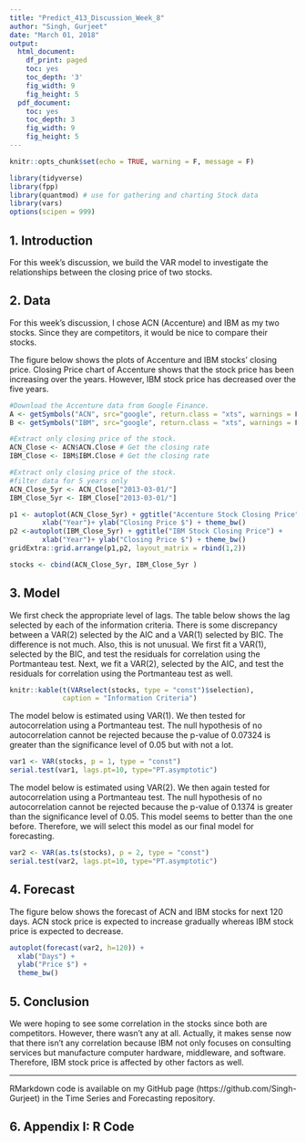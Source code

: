 ```yaml
---
title: "Predict_413_Discussion_Week_8"
author: "Singh, Gurjeet"
date: "March 01, 2018"
output:
  html_document:
    df_print: paged
    toc: yes
    toc_depth: '3'
    fig_width: 9
    fig_height: 5
  pdf_document:
    toc: yes
    toc_depth: 3
    fig_width: 9
    fig_height: 5
---
```


```r
knitr::opts_chunk$set(echo = TRUE, warning = F, message = F)
```


```r

library(tidyverse)
library(fpp)
library(quantmod) # use for gathering and charting Stock data
library(vars)
options(scipen = 999)
```

\pagebreak

## 1. Introduction

For this week's discussion, we build the VAR model to investigate the relationships between the closing price of two stocks. 

## 2. Data

For this week's discussion, I chose ACN (Accenture) and IBM as my two stocks. Since they are competitors, it would be nice to compare their stocks.

The figure below shows the plots of Accenture and IBM stocks' closing price. Closing Price chart of Accenture shows that the stock price has been increasing over the years. However, IBM stock price has decreased over the five years.

```r

#Download the Accenture data from Google Finance.
A <- getSymbols("ACN", src="google", return.class = "xts", warnings = F)
B <- getSymbols("IBM", src="google", return.class = "xts", warnings = F)

#Extract only closing price of the stock.
ACN_Close <- ACN$ACN.Close # Get the closing rate
IBM_Close <- IBM$IBM.Close # Get the closing rate

#Extract only closing price of the stock.
#filter data for 5 years only
ACN_Close_5yr <- ACN_Close["2013-03-01/"]
IBM_Close_5yr <- IBM_Close["2013-03-01/"]

p1 <- autoplot(ACN_Close_5yr) + ggtitle("Accenture Stock Closing Price") +
        xlab("Year")+ ylab("Closing Price $") + theme_bw()
p2 <-autoplot(IBM_Close_5yr) + ggtitle("IBM Stock Closing Price") +
        xlab("Year")+ ylab("Closing Price $") + theme_bw()
gridExtra::grid.arrange(p1,p2, layout_matrix = rbind(1,2))

stocks <- cbind(ACN_Close_5yr, IBM_Close_5yr )
```

## 3. Model

We first check the appropriate level of lags. The table below shows the lag selected by each of the information criteria. There is some discrepancy between a VAR(2) selected by the AIC and a VAR(1) selected by BIC. The difference is not much. Also, this is not unusual. We first fit a VAR(1), selected by the BIC, and test the residuals for correlation using the Portmanteau test. Next, we fit a VAR(2), selected by the AIC, and test the residuals for correlation using the Portmanteau test as well.

```r

knitr::kable(t(VARselect(stocks, type = "const")$selection), 
             caption = "Information Criteria")
```

The model below is estimated using VAR(1). We then tested for autocorrelation using a Portmanteau test. The null hypothesis of no autocorrelation cannot be rejected because the p-value of 0.07324 is greater than the significance level of 0.05 but with not a lot.

```r

var1 <- VAR(stocks, p = 1, type = "const")
serial.test(var1, lags.pt=10, type="PT.asymptotic")
```

The model below is estimated using VAR(2). We then again tested for autocorrelation using a Portmanteau test. The null hypothesis of no autocorrelation cannot be rejected because the p-value of 0.1374 is greater than the significance level of 0.05. This model seems to better than the one before. Therefore, we will select this model as our final model for forecasting.

```r

var2 <- VAR(as.ts(stocks), p = 2, type = "const")
serial.test(var2, lags.pt=10, type="PT.asymptotic")
```


## 4. Forecast

The figure below shows the forecast of ACN and IBM stocks for next 120 days. ACN stock price is expected to increase gradually whereas IBM stock price is expected to decrease.

```r

autoplot(forecast(var2, h=120)) +
  xlab("Days") +
  ylab("Price $") +
  theme_bw()
```

## 5. Conclusion

We were hoping to see some correlation in the stocks since both are competitors. However, there wasn't any at all. Actually, it makes sense now that there isn't any correlation because IBM not only focuses on consulting services but manufacture computer hardware, middleware, and software. Therefore, IBM stock price is affected by other factors as well.

***
RMarkdown code is available on my GitHub page (https://github.com/Singh-Gurjeet) in the Time Series and Forecasting repository.

## 6. Appendix I: R Code
```r

```
